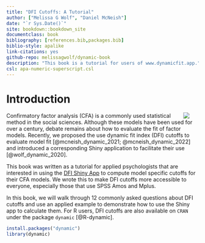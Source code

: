 ```yaml
--- 
title: "DFI Cutoffs: A Tutorial"
author: ["Melissa G Wolf", "Daniel McNeish"]
date: "`r Sys.Date()`"
site: bookdown::bookdown_site
documentclass: book
bibliography: [references.bib,packages.bib]
biblio-style: apalike
link-citations: yes
github-repo: melissagwolf/dynamic-book
description: "This book is a tutorial for users of www.dynamicfit.app."
csl: apa-numeric-superscript.csl
---
```


# Introduction {-}

<a href="https://www.dynamicfit.app">
<img src="DFI.jpg" style="max-width:25%;min-width:40px;padding-left:25px;float:right;"/>
</a>

Confirmatory factor analysis (CFA) is a commonly used statistical method in the social sciences. Although these models have been used for over a century, debate remains about how to evaluate the fit of factor models. Recently, we proposed the use dynamic fit index (DFI) cutoffs to evaluate model fit [@mcneish_dynamic_2021; @mcneish_dynamic_2022] and introduced a corresponding Shiny application to facilitate their use [@wolf_dynamic_2020]. 

This book was written as a tutorial for applied psychologists that are interested in using the [DFI Shiny App](www.dynamicfit.app) to compute model specific cutoffs for their CFA models. We wrote this to make DFI cutoffs more accessible to everyone, especially those that use SPSS Amos and Mplus.

In this book, we will walk through 12 commonly asked questions about DFI cutoffs and use an applied example to demonstrate how to use the Shiny app to calculate them. For R users, DFI cutoffs are also available on `CRAN` under the package `dynamic` [@R-dynamic].

```r
install.packages("dynamic")
library(dynamic)
```




